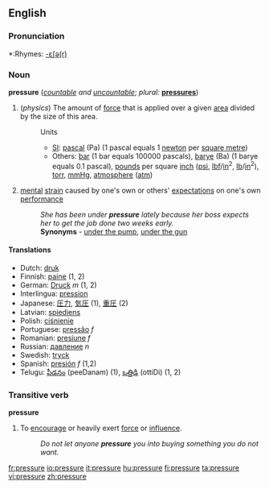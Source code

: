 ==English==

===Pronunciation===
*:Rhymes: [[Rhymes:English:-ɛʃə(r)|-ɛʃə(r)]]

===Noun===
'''pressure''' (''[[countable]] and [[uncountable]]''; ''plural:'' '''[[pressures]]''')

#(''physics'') The amount of [[force]] that is applied over a given [[area]] divided by the size of this area.
#:Units
#:*[[SI]]: [[pascal]] (Pa) (1 pascal equals 1 [[newton]] per [[square metre]])
#:*Others: [[bar]] (1 bar equals 100000 pascals), [[barye]] (Ba) (1 barye equals 0.1 pascal), [[pound]]s per square [[inch]] ([[psi]], [[lbf]]/[[in]]<sup>2</sup>, [[lb]]/[[in]]<sup>2</sup>), [[torr]], [[mmHg]], [[atmosphere]] ([[atm]])
#[[mental]] [[strain]] caused by one's own or others' [[expectation]]s on one's own [[performance]]
#:''She has been under '''pressure''' lately because her boss expects her to get the job done two weeks early.''
#:   '''Synonyms''' - [[under the pump]], [[under the gun]]

====Translations====
*Dutch: [[druk]]
*Finnish: [[paine]] (1, 2)
*German: [[Druck]] ''m'' (1, 2)
*Interlingua: [[pression]]
*Japanese: [[圧力]], [[気圧]] (1), [[重圧]] (2) 
*Latvian: [[spiediens]] {{m}}
*Polish: [[ciśnienie]] {{n}}
*Portuguese: [[pressão]] ''f''
*Romanian: [[presiune]] ''f''
*Russian: [[давление]] ''n''
*Swedish: [[tryck]]
*Spanish: [[presión]] ''f'' (1,2)
*Telugu: [[పీడనం]] (peeDanam) (1), [[ఒత్తిడి]] (ottiDi) (1, 2)

===Transitive verb===
'''pressure'''
#To [[encourage]] or heavily exert [[force]] or [[influence]].
#:''Do not let anyone '''pressure''' you into buying something you do not want.''

[[fr:pressure]]
[[io:pressure]]
[[it:pressure]]
[[hu:pressure]]
[[fi:pressure]]
[[ta:pressure]]
[[vi:pressure]]
[[zh:pressure]]